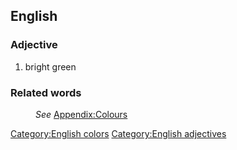 ==English==
[[Category:English colors]]

===Adjective===
[[Category:English adjectives]]
#bright green

===Related words===
:''See'' [[Wiktionary_Appendix:Colours|Appendix:Colours]]